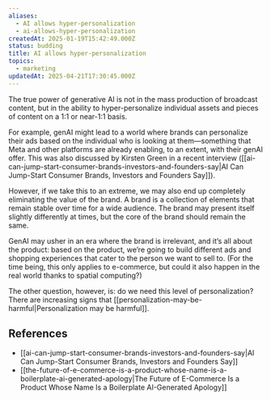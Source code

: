```yaml
---
aliases:
  - AI allows hyper-personalization
  - ai-allows-hyper-personalization
createdAt: 2025-01-19T15:42:49.000Z
status: budding
title: AI allows hyper-personalization
topics:
  - marketing
updatedAt: 2025-04-21T17:30:45.000Z
---
```

The true power of generative AI is not in the mass production of broadcast content, but in the ability to hyper-personalize individual assets and pieces of content on a 1:1 or near-1:1 basis.

For example, genAI might lead to a world where brands can personalize their ads based on the individual who is looking at them—something that Meta and other platforms are already enabling, to an extent, with their genAI offer. This was also discussed by Kirsten Green in a recent interview ([[ai-can-jump-start-consumer-brands-investors-and-founders-say|AI Can Jump-Start Consumer Brands, Investors and Founders Say]]).

However, if we take this to an extreme, we may also end up completely eliminating the value of the brand. A brand is a collection of elements that remain stable over time for a wide audience. The brand may present itself slightly differently at times, but the core of the brand should remain the same.

GenAI may usher in an era where the brand is irrelevant, and it’s all about the product: based on the product, we’re going to build different ads and shopping experiences that cater to the person we want to sell to. (For the time being, this only applies to e-commerce, but could it also happen in the real world thanks to spatial computing?)

The other question, however, is: do we need this level of personalization? There are increasing signs that [[personalization-may-be-harmful|Personalization may be harmful]].

## References

- [[ai-can-jump-start-consumer-brands-investors-and-founders-say|AI Can Jump-Start Consumer Brands, Investors and Founders Say]]
- [[the-future-of-e-commerce-is-a-product-whose-name-is-a-boilerplate-ai-generated-apology|The Future of E-Commerce Is a Product Whose Name Is a Boilerplate AI-Generated Apology]]
